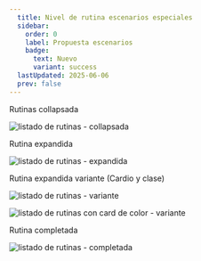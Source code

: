 ```yaml
---
  title: Nivel de rutina escenarios especiales
  sidebar:
    order: 0
    label: Propuesta escenarios
    badge:
      text: Nuevo
      variant: success
  lastUpdated: 2025-06-06
  prev: false
---
```


Rutinas collapsada

![listado de rutinas - collapsada](./assets/routines_level_collaps_day.png)


Rutina expandida

![listado de rutinas - expandida](./assets/routines_level_expanded_day.png)


Rutina expandida variante (Cardio y clase)

![listado de rutinas - variante](./assets/routines_level_day_variant.png)

![listado de rutinas con card de color - variante](./assets/day_progress_ver_2.png)


Rutina completada

![listado de rutinas - completada](./assets/routines_level_day_checkedAll.png)


